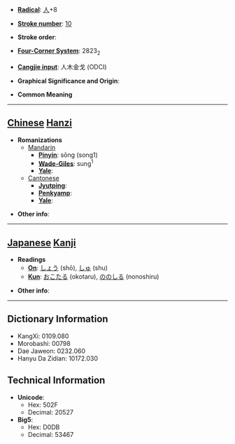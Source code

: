 * '''[[Wiktionary:Chinese radical index| Radical]]''': [[Wiktionary:Chinese radical index 人|人]]+8

* '''[[Wiktionary:Chinese total strokes index|Stroke number]]''': [[Wiktionary:Chinese total strokes index 10|10]]

* '''Stroke order''': 

* '''[[Wiktionary:Chinese four corner index|Four-Corner System]]''': 2823<sub>2</sub>

* '''[[Wiktionary:Chinese Cangjie index|Cangjie input]]''': 人木金戈 (ODCI)

* '''Graphical Significance and Origin''': 

* '''Common Meaning'''

----

== [[Chinese]] [[Hanzi]] ==

* '''Romanizations'''
** [[Mandarin]]
*** '''[[Pinyin]]''': sōng (song1)
*** '''[[Wade-Giles]]''': sung<sup>1</sup>
*** '''[[Yale]]''': 
**[[Cantonese]]
***'''[[Jyutping]]''':
***'''[[Penkyamp]]''': 
***'''[[Yale]]''': 

* '''Other info''': 

----

== [[Japanese]] [[Kanji]] ==

* '''Readings'''
** '''[[On]]''': [[しょう]] (shō), [[しゅ]] (shu)
** '''[[Kun]]''': [[おこたる]] (okotaru), [[ののしる]] (nonoshiru)

* '''Other info''':  

----

== Dictionary Information ==

* KangXi: 0109.080
* Morobashi: 00798
* Dae Jaweon: 0232.060
* Hanyu Da Zidian: 10172.030

== Technical Information ==

* '''Unicode''':
** Hex: 502F
** Decimal: 20527
* '''Big5''':
** Hex: D0DB
** Decimal: 53467